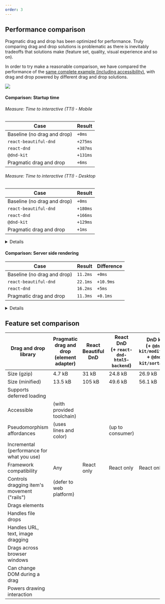 ```yaml
---
order: 3
---
```



## Performance comparison

Pragmatic drag and drop has been optimized for performance. Truly comparing drag and drop solutions
is problematic as there is inevitably tradeoffs that solutions make (feature set, quality, visual
experience and so on).

In order to try make a reasonable comparison, we have compared the performance of the
[same complete example (including accessibility)](https://drag-and-drop-performance-comparison.vercel.app/),
with drag and drop powered by different drag and drop solutions.

<img src="/images/drag-and-drop--board-comparison.png" />

#### Comparison: Startup time

###### Measure: Time to interactive (TTI) - Mobile

| Case                                             | Result   |
| ------------------------------------------------ | -------- |
| Baseline (no drag and drop)                      | `+0ms`   |
| `react-beautiful-dnd`                            | `+275ms` |
| `react-dnd`                                      | `+387ms` |
| `@dnd-kit`                                       | `+131ms` |
| <ResultText>Pragmatic drag and drop</ResultText> | `+6ms`   |

###### Measure: Time to interactive (TTI) - Desktop

| Case                                             | Result   |
| ------------------------------------------------ | -------- |
| Baseline (no drag and drop)                      | `+0ms`   |
| `react-beautiful-dnd`                            | `+180ms` |
| `react-dnd`                                      | `+166ms` |
| `@dnd-kit`                                       | `+129ms` |
| <ResultText>Pragmatic drag and drop</ResultText> | `+1ms`   |

<details>
    <summary>Details</summary>

###### Method

- Measured using our baseline board example with 48 cards spread over 3 columns
- 140 runs per URL on the mobile throttling preset
- 140 runs per URL on the desktop throttling preset
- A new Chrome instance when a URL or throttle preset changed
- Runs done in sequence to reduce noise (the job took 5 hours to run!)
- p50 result (the median) selected after extreme outliers were removed (a value more than 3 standard
  deviations away from the average)

###### Environment

- GitHub hosted runner
  - `ubuntu-latest` (Ubuntu `22.04`)
    - 2-core CPU (x86_64)
    - `7GB` of RAM
    - `14GB` of SSD space
- Lighthouse `9.6.7`
- Chrome `106.0.5249.91`
- Next.js `12.3.1`
- React `18.2.0`
- Hosted on [vercel](https://vercel.com/)

</details>

#### Comparison: Server side rendering

| Case                                             | Result   | Difference |
| ------------------------------------------------ | -------- | ---------- |
| Baseline (no drag and drop)                      | `11.2ms` | `+0ms`     |
| `react-beautiful-dnd`                            | `22.1ms` | `+10.9ms`  |
| `react-dnd`                                      | `16.2ms` | `+5ms`     |
| <ResultText>Pragmatic drag and drop</ResultText> | `11.3ms` | `+0.1ms`   |

<details>
    <summary>Details</summary>

- Measured using our baseline board example with 99 cards spread over 3 columns.
- Tested on an Apple M1
- 6x CPU slowdown applied (the M1 is a beast)
- Using `react@16`
- Measured `ReactServer.renderToString()` locally using `storybook-addon-performance` (10 samples
  per variant)

</details>

## Feature set comparison

| Drag and drop library                           | Pragmatic drag and drop<br/>(element adapter) | React Beautiful DnD | React DnD<br/>(+ `react-dnd-html5-backend`) | DnD kit<br/>(+ `@dnd-kit/modifiers` + `@dnd-kit/sortable`) | Draggable (Shopify) |
| ----------------------------------------------- | --------------------------------------------- | ------------------- | ------------------------------------------- | ---------------------------------------------------------- | ------------------- |
| Size (gzip)                                     | 4.7 kB                                        | 31 kB               | 24.8 kB                                     | 26.9 kB                                                    | 11.8 kB             |
| Size (minified)                                 | 13.5 kB                                       | 105 kB              | 49.6 kB                                     | 56.1 kB                                                    | 68.2kB              |
| Supports deferred loading                       | <CheckIcon />                                 | <CrossIcon/>        | <CrossIcon/>                                | <CrossIcon/>                                               | <CheckIcon/>        |
| Accessible                                      | <CheckIcon/> (with provided toolchain)        | <CheckIcon/>        | <CrossIcon/>                                | <CheckIcon/>                                               | <CrossIcon/>        |
| Pseudomorphism affordances                      | <CrossIcon/> (uses lines and color)           | <CheckIcon/>        | <CrossIcon/> (up to consumer)               | <CheckIcon/>                                               | <CheckIcon/>        |
| Incremental<br/>(performance for what you use)  | <CheckIcon/>                                  | <CrossIcon/>        | <CrossIcon/>                                | <CheckIcon/>                                               | <CheckIcon/>        |
| Framework compatibility                         | Any                                           | React only          | React only                                  | React only                                                 | Any                 |
| Controls dragging item's movement<br/>("rails") | <CrossIcon/> (defer to web platform)          | <CheckIcon/>        | <CheckIcon/>                                | <CheckIcon/>                                               | <CheckIcon/>        |
| Drags elements                                  | <CheckIcon/>                                  | <CheckIcon/>        | <CheckIcon/>                                | <CheckIcon/>                                               | <CheckIcon/>        |
| Handles file drops                              | <CheckIcon/>                                  | <CrossIcon/>        | <CheckIcon/>                                | <CrossIcon/>                                               | <CrossIcon/>        |
| Handles URL, text, image dragging               | <CheckIcon/>                                  | <CrossIcon/>        | <CheckIcon/>                                | <CrossIcon/>                                               | <CrossIcon/>        |
| Drags across browser windows                    | <CheckIcon/>                                  | <CrossIcon/>        | <CrossIcon/>                                | <CrossIcon/>                                               | <CrossIcon/>        |
| Can change DOM during a drag                    | <CheckIcon/>                                  | <CrossIcon/>        | <QuestionIcon />                            | <QuestionIcon />                                           | <QuestionIcon />    |
| Powers drawing interaction                      | <CheckIcon/>                                  | <CrossIcon/>        | <QuestionIcon />                            | <QuestionIcon />                                           | <QuestionIcon />    |
